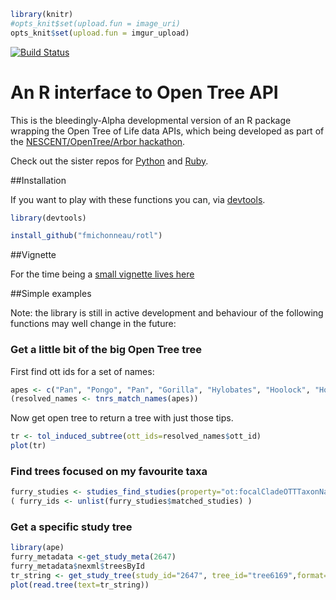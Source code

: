 ```r
library(knitr)
#opts_knit$set(upload.fun = image_uri)
opts_knit$set(upload.fun = imgur_upload)


```
[![Build Status](https://travis-ci.org/fmichonneau/rotl.svg)](https://travis-ci.org/fmichonneau/rotl)

# An R interface to Open Tree API

This is the bleedingly-Alpha developmental version of an R package wrapping the
Open Tree of Life data APIs, which being developed as part of the
[NESCENT/OpenTree/Arbor
hackathon](http://blog.opentreeoflife.org/2014/06/11/apply-for-tree-for-all-a-hackathon-to-access-opentree-resources/).

Check out the sister repos for
[Python](https://github.com/OpenTreeOfLife/opentree-interfaces/tree/master/python)
and [Ruby](https://github.com/SpeciesFileGroup/bark). 

##Installation

If you want to play with these functions you can, via
[devtools](https://github.com/hadley/devtools).

```r
library(devtools)

install_github("fmichonneau/rotl")
```
##Vignette 

For the time being a [small vignette lives here](http://dwinter.github.io/rotl-vignette/)  

##Simple examples

Note: the library is still in active development and behaviour of the following
functions may well change in the future:

### Get a little bit of the big Open Tree tree

First find ott ids for a set of names:

```r
apes <- c("Pan", "Pongo", "Pan", "Gorilla", "Hylobates", "Hoolock", "Homo")
(resolved_names <- tnrs_match_names(apes))
```
Now get open tree to return a tree with just those tips. 


```r
tr <- tol_induced_subtree(ott_ids=resolved_names$ott_id)
plot(tr)
```


### Find trees focused on my favourite taxa

```r
furry_studies <- studies_find_studies(property="ot:focalCladeOTTTaxonName", value="Mammalia")
( furry_ids <- unlist(furry_studies$matched_studies) )

```

### Get a specific study tree
```r
library(ape)
furry_metadata <-get_study_meta(2647)
furry_metadata$nexml$treesById
tr_string <- get_study_tree(study_id="2647", tree_id="tree6169",format="newick")
plot(read.tree(text=tr_string))
```
